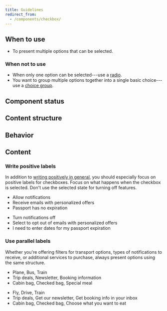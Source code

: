 ```yaml
---
title: Guidelines
redirect_from:
  - /components/checkbox/
---
```



<ReactExample exampleId="Checkbox-default" />

## When to use

- To present multiple options that can be selected.

### When not to use

- When only one option can be selected---use a [radio](/components/input/radio/).
- You want to group multiple options together into a single basic choice---use a [choice group](/components/input/choicegroup/).

## Component status

<ComponentStatus component="Checkbox" />

## Content structure

<FigmaFile
  file="4QJZqvBvRrLu6t9mwObCkA"
  node="0%3A199"
  alt="Label: works best when short; checkbox controller: indicates the state, which can be selected or not; info text: adds more explanation to the label and can contain a link, usually 'learn more' or similar."
/>

## Behavior

<SupportProgressiveDisclosureSnippet />

<Guideline type="do" title="Progressive disclosure">

<FigmaFile
  file="fannvRpkOJK6uxxT33EKaa"
  node="76%3A1005"
  alt="A checkbox with additional info with a link to descriptions."
/>
<FigmaFile
  file="fannvRpkOJK6uxxT33EKaa"
  node="77%3A0"
  alt="A checkbox with a very, very long paragraph of description as additional info."
/>

</Guideline>

## Content

### Write positive labels

In addition to [writing positively in general](/kiwi-use/content/voice-and-tone/passionate/#use-positive-language),
you should especially focus on positive labels for checkboxes.
Focus on what happens when the checkbox is selected.
Don't use the selected state for turning off features.

<GuidelinesSideBySide>

<Do>

- Allow notifications
- Receive emails with personalized offers
- Passport has no expiration

</Do>

<Dont>

- Turn notifications off
- Select to opt out of emails with personalized offers
- I need to enter dates for my passport expiration

</Dont>

</GuidelinesSideBySide>

### Use parallel labels

Whether you're offering filters for transport options,
types of notifications to receive, or additional services to purchase,
always present options using the same structure.

<GuidelinesSideBySide>

<Do>

- Plane, Bus, Train
- Trip deals, Newsletter, Booking information
- Cabin bag, Checked bag, Special meal

</Do>

<Dont>

- Fly, Drive, Train
- Trip deals, Get our newsletter, Get booking info in your inbox
- Cabin bag, Checked bag, Choose what you want to eat

</Dont>

</GuidelinesSideBySide>
